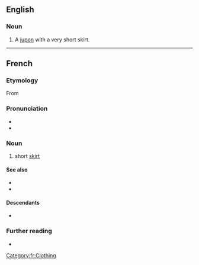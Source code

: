 ==English==

===Noun===
{{en-noun}}

# A [[jupon]] with a very short skirt.

----

==French==

===Etymology===
From {{suffix|fr|jupe|ette}}

===Pronunciation===
* {{fr-IPA}}
* {{audio|LL-Q150 (fra)-0x010C-jupette.wav|Audio|lang=fr}}

===Noun===
{{fr-noun|f}}

# short [[skirt]]

====See also====
* {{l|fr|microjupe}}
* {{l|fr|minijupe}}

====Descendants====
* {{desc|bor=1|en|jupette}}

===Further reading===
* {{R:TLFi}}

[[Category:fr:Clothing]]